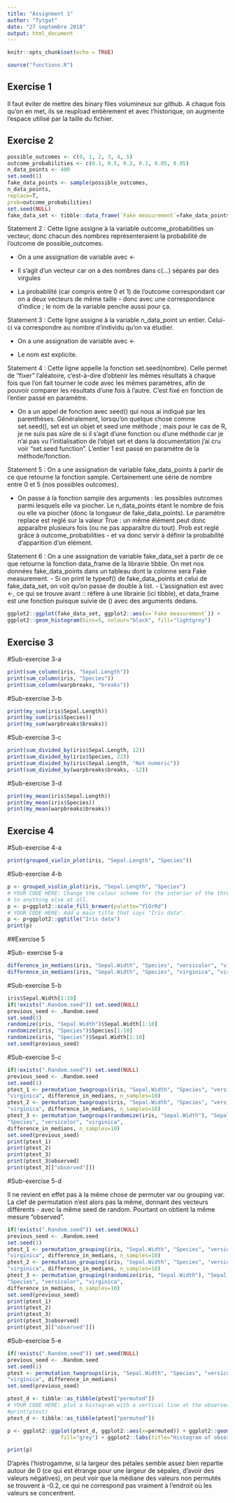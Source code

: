 ```yaml
---
title: "Assignment 1"
author: "Tytgat"
date: "27 septembre 2018"
output: html_document
---
```


```r
knitr::opts_chunk$set(echo = TRUE)
```
```r
source("functions.R")
```


## Exercise 1

Il faut éviter de mettre des binary files volumineux sur github. A chaque fois qu'on en met, ils se reupload entièrement et avec l'historique, on augmente l'espace utilisé par la taille du fichier.

## Exercise 2


```r
possible_outcomes <- c(0, 1, 2, 3, 4, 5)
outcome_probabilities <- c(0.1, 0.5, 0.2, 0.1, 0.05, 0.05)
n_data_points <- 400
set.seed(1)
fake_data_points <- sample(possible_outcomes,
n_data_points,
replace=T,
prob=outcome_probabilities)
set.seed(NULL)
fake_data_set <- tibble::data_frame(`Fake measurement`=fake_data_points)
```

Statement 2 : Cette ligne assigne à la variable outcome_probabilities un vecteur, donc chacun des nombres représenteraient la probabilité de l'outcome de possible_outcomes.
 
 - On a une assignation de variable avec <-
 
 - Il s'agit d'un vecteur car on a des nombres  dans c(...) séparés par des virgules
 
 - La probabilité (car compris entre 0 et 1) de l'outcome correspondant car on a deux vecteurs de même taille - donc avec une correspondance d'indice ; le nom de la variable penche aussi pour ça.

Statement 3 : Cette ligne assigne à la variable n_data_point un entier. Celui-ci va correspondre au nombre d'individu qu'on va étudier.
 
 - On a une assignation de variable avec <-
 
 - Le nom est explicite.

Statement 4 : Cette ligne appelle la fonction set.seed(nombre). Celle permet de "fixer" l'aléatoire, c'est-à-dire d'obtenir les mêmes résultats à chaque fois que l'on fait tourner le code avec les mêmes paramètres, afin de pouvoir comparer les résultats d'une fois à l'autre. C'est fixé en fonction de l'entier passé en paramètre.
 
 - On a un appel de fonction avec seed() qui nous ai indiqué par les parenthèses. Généralement, lorsqu'on quelque chose comme set.seed(), set est un objet et seed une méthode ; mais pour le cas de R, je ne suis pas sûre de si  il s'agit d'une fonction ou d'une méthode car je n'ai pas vu l'initialisation de l'objet set et dans la documentation j'ai cru voir "set.seed function". L'entier 1 est passé en paramètre de la méthode/fonction.

Statement 5 : On a une assignation de variable fake_data_points à partir de ce que retourne la fonction sample. Certainement une série de nombre entre 0 et 5 (nos possibles outcomes).

 - On passe à la fonction sample des arguments : les possibles outcomes parmi lesquels elle va piocher. Le n_data_points étant le nombre de fois ou elle va piocher (donc la longueur de fake_data_points). Le paramètre replace est reglé sur la valeur True : un même élément peut donc apparaître plusieurs fois (ou ne pas apparaître du tout). Prob est reglé grâce à outcome_probabilities - et va donc servir à définir la probabilité d'apparition d'un élément.

Statement 6 : On a une assignation de variable fake_data_set à partir de ce que retourne la fonction data_frame de la librairie tibble. On met nos données fake_data_points dans un tableau dont la colonne sera Fake measurement.
 - Si on print le typeof() de fake_data_points et celui de fake_data_set, on voit qu'on passe de double à list.
 - L'assignation est avec <-, ce qui se trouve avant :: réfère à une librairie (ici tibble), et data_frame est une fonction puisque suivie de () avec des arguments dedans.

 
```r
ggplot2::ggplot(fake_data_set, ggplot2::aes(x=`Fake measurement`)) +
ggplot2::geom_histogram(bins=5, colour="black", fill="lightgrey")
```
## Exercise 3

#Sub-exercise 3-a
```r
print(sum_column(iris, "Sepal.Length"))
print(sum_column(iris, "Species"))
print(sum_column(warpbreaks, "breaks"))
```

#Sub-exercise 3-b
```r
print(my_sum(iris$Sepal.Length))
print(my_sum(iris$Species))
print(my_sum(warpbreaks$breaks))
```

#Sub-exercise 3-c
```r
print(sum_divided_by(iris$Sepal.Length, 12))
print(sum_divided_by(iris$Species, 22))
print(sum_divided_by(iris$Sepal.Length, "Not numeric"))
print(sum_divided_by(warpbreaks$breaks, -12))
```

#Sub-exercise 3-d
```r
print(my_mean(iris$Sepal.Length))
print(my_mean(iris$Species))
print(my_mean(warpbreaks$breaks))
```

## Exercise 4

#Sub-exercise 4-a
```r
print(grouped_violin_plot(iris, "Sepal.Length", "Species"))
```

#Sub-exercise 4-b
```r
p <- grouped_violin_plot(iris, "Sepal.Length", "Species")
# YOUR CODE HERE: Change the colour scheme for the interior of the three violin plots
# to anything else at all.
p <- p+ggplot2::scale_fill_brewer(palette="YlOrRd")
# YOUR CODE HERE: Add a main title that says "Iris data".
p <- p+ggplot2::ggtitle("Iris data")
print(p)
```

##Exercise 5

#Sub- exercise 5-a
```r
difference_in_medians(iris, "Sepal.Width", "Species", "versicolor", "virginica")
difference_in_medians(iris, "Sepal.Width", "Species", "virginica", "virginica")
```

#Sub-exercise 5-b
```r
iris$Sepal.Width[1:10]
if(!exists(".Random.seed")) set.seed(NULL)
previous_seed <- .Random.seed
set.seed(1)
randomize(iris, "Sepal.Width")$Sepal.Width[1:10]
randomize(iris, "Species")$Species[1:10]
randomize(iris, "Species")$Sepal.Width[1:10]
set.seed(previous_seed)
```

#Sub-exercise 5-c
```r
if(!exists(".Random.seed")) set.seed(NULL)
previous_seed <- .Random.seed
set.seed(1)
ptest_1 <- permutation_twogroups(iris, "Sepal.Width", "Species", "versicolor",
"virginica", difference_in_medians, n_samples=10)
ptest_2 <- permutation_twogroups(iris, "Sepal.Width", "Species", "versicolor",
"virginica", difference_in_medians, n_samples=10)
ptest_3 <- permutation_twogroups(randomize(iris, "Sepal.Width"), "Sepal.Width",
"Species", "versicolor", "virginica",
difference_in_medians, n_samples=10)
set.seed(previous_seed)
print(ptest_1)
print(ptest_2)
print(ptest_3)
print(ptest_3$observed)
print(ptest_3[["observed"]])
```

#Sub-exercise 5-d

Il ne revient en effet pas à la même chose de permuter var ou grouping var. La clef de permutation n'est alors pas la même, donnant des vecteurs différents - avec la même seed de random. Pourtant on obtient la même mesure "observed".

```r
if(!exists(".Random.seed")) set.seed(NULL)
previous_seed <- .Random.seed
set.seed(1)
ptest_1 <- permutation_grouping(iris, "Sepal.Width", "Species", "versicolor",
"virginica", difference_in_medians, n_samples=10)
ptest_2 <- permutation_grouping(iris, "Sepal.Width", "Species", "versicolor",
"virginica", difference_in_medians, n_samples=10)
ptest_3 <- permutation_grouping(randomize(iris, "Sepal.Width"), "Sepal.Width",
"Species", "versicolor", "virginica",
difference_in_medians, n_samples=10)
set.seed(previous_seed)
print(ptest_1)
print(ptest_2)
print(ptest_3)
print(ptest_3$observed)
print(ptest_3[["observed"]])
```

#Sub-exercise 5-e

```r
if(!exists(".Random.seed")) set.seed(NULL)
previous_seed <- .Random.seed
set.seed(1)
ptest <- permutation_twogroups(iris, "Sepal.Width", "Species", "versicolor",
"virginica", difference_in_medians)
set.seed(previous_seed)
```

```r
ptest_d <- tibble::as_tibble(ptest["permuted"])
# YOUR CODE HERE: plot a histogram with a vertical line at the observed valu
#print(ptest)
ptest_d <- tibble::as_tibble(ptest["permuted"])

p <- ggplot2::ggplot(ptest_d, ggplot2::aes(x=permuted)) + ggplot2::geom_histogram(binwidth=.05, col="blue", 
                 fill="grey") + ggplot2::labs(title="Histogram of observed value and permuted values", x="permuted values", y="count") + ggplot2::geom_vline(ggplot2::aes(xintercept=unlist(ptest["observed"])))

print(p)
```
D'après l'histrogamme, si la largeur des pétales semble assez bien repartie autour de 0 (ce qui est étrange pour une largeur de sépales, d'avoir des valeurs négatives), on peut voir que la médiane des valeurs non permutés se trouvent à -0.2, ce qui ne correspond pas vraiment à l'endroit où les valeurs se concentrent.



